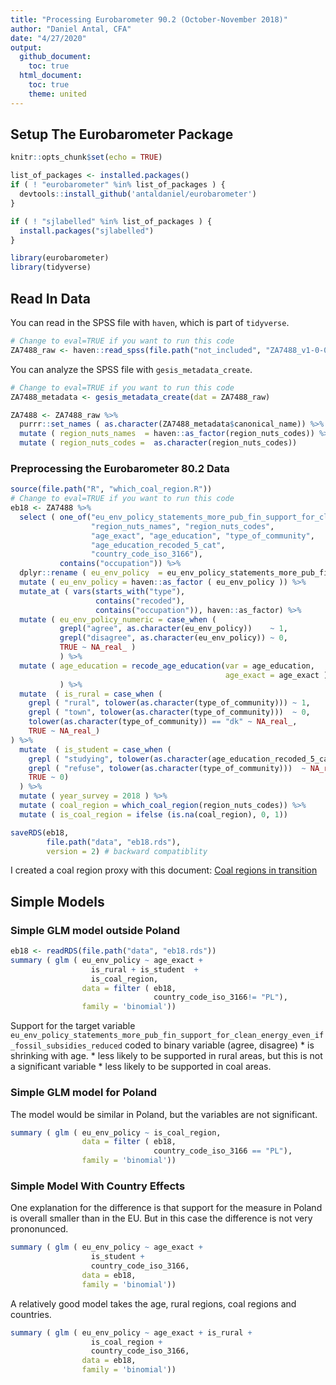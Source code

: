 ```yaml
---
title: "Processing Eurobarometer 90.2 (October-November 2018)"
author: "Daniel Antal, CFA"
date: "4/27/2020"
output: 
  github_document:
    toc: true
  html_document:
    toc: true
    theme: united
---
```


## Setup The Eurobarometer Package

```r
knitr::opts_chunk$set(echo = TRUE)

list_of_packages <- installed.packages()
if ( ! "eurobarometer" %in% list_of_packages ) {
  devtools::install_github('antaldaniel/eurobarometer')
}

if ( ! "sjlabelled" %in% list_of_packages ) {
  install.packages("sjlabelled")
}

library(eurobarometer)
library(tidyverse)
```

## Read In Data 

You can read in the SPSS file with `haven`, which is part of `tidyverse`. 

```r
# Change to eval=TRUE if you want to run this code
ZA7488_raw <- haven::read_spss(file.path("not_included", "ZA7488_v1-0-0.sav"))
```

You can analyze the SPSS file with `gesis_metadata_create`.

```r
# Change to eval=TRUE if you want to run this code
ZA7488_metadata <- gesis_metadata_create(dat = ZA7488_raw)

ZA7488 <- ZA7488_raw %>%
  purrr::set_names ( as.character(ZA7488_metadata$canonical_name)) %>%
  mutate ( region_nuts_names  = haven::as_factor(region_nuts_codes)) %>%
  mutate ( region_nuts_codes =  as.character(region_nuts_codes)) 
```

### Preprocessing the Eurobarometer 80.2 Data

```r
source(file.path("R", "which_coal_region.R"))
# Change to eval=TRUE if you want to run this code
eb18 <- ZA7488 %>%
  select ( one_of("eu_env_policy_statements_more_pub_fin_support_for_clean_energy_even_if_fossil_subsidies_reduced",
                  "region_nuts_names", "region_nuts_codes",
                  "age_exact", "age_education", "type_of_community",
                  "age_education_recoded_5_cat",
                  "country_code_iso_3166"),
           contains("occupation")) %>%
  dplyr::rename ( eu_env_policy  = eu_env_policy_statements_more_pub_fin_support_for_clean_energy_even_if_fossil_subsidies_reduced) %>%
  mutate ( eu_env_policy = haven::as_factor ( eu_env_policy )) %>%
  mutate_at ( vars(starts_with("type"),
                   contains("recoded"),
                   contains("occupation")), haven::as_factor) %>%
  mutate ( eu_env_policy_numeric = case_when (
           grepl("agree", as.character(eu_env_policy))    ~ 1,
           grepl("disagree", as.character(eu_env_policy)) ~ 0,
           TRUE ~ NA_real_ )
           ) %>%
  mutate ( age_education = recode_age_education(var = age_education,
                                                age_exact = age_exact )
           ) %>%
  mutate  ( is_rural = case_when (
    grepl ( "rural", tolower(as.character(type_of_community))) ~ 1,
    grepl ( "town", tolower(as.character(type_of_community)))  ~ 0,
    tolower(as.character(type_of_community)) == "dk" ~ NA_real_,
    TRUE ~ NA_real_)
) %>%
  mutate  ( is_student = case_when (
    grepl ( "studying", tolower(as.character(age_education_recoded_5_cat))) ~ 1,
    grepl ( "refuse", tolower(as.character(type_of_community)))  ~ NA_real_,
    TRUE ~ 0)
  ) %>%
  mutate ( year_survey = 2018 ) %>%
  mutate ( coal_region = which_coal_region(region_nuts_codes)) %>%
  mutate ( is_coal_region = ifelse (is.na(coal_region), 0, 1))

saveRDS(eb18,
        file.path("data", "eb18.rds"), 
        version = 2) # backward compatiblity
```

I created a coal region proxy with this document: [Coal regions in transition](https://ec.europa.eu/energy/topics/oil-gas-and-coal/EU-coal-regions/coal-regions-transition_en)



## Simple Models 

### Simple GLM model outside Poland


```r
eb18 <- readRDS(file.path("data", "eb18.rds"))
summary ( glm ( eu_env_policy ~ age_exact +
                  is_rural + is_student  +
                  is_coal_region,
                data = filter ( eb18,
                                country_code_iso_3166!= "PL"),
                family = 'binomial'))
```

Support for the target variable `eu_env_policy_statements_more_pub_fin_support_for_clean_energy_even_if_fossil_subsidies_reduced` coded to binary variable (agree, disagree)
* is shrinking with age.
* less likely to be supported in rural areas, but this is not a significant variable
* less likely to be supported in coal areas.

### Simple GLM model for Poland

The model would be similar in Poland, but the variables are not significant.

```r
summary ( glm ( eu_env_policy ~ is_coal_region,
                data = filter ( eb18,
                                country_code_iso_3166 == "PL"),
                family = 'binomial'))

```

### Simple Model With Country Effects

One explanation for the difference is that support for the measure in Poland is overall smaller than in the EU. But in this case the difference is not very prononunced.

```r
summary ( glm ( eu_env_policy ~ age_exact +
                  is_student +
                  country_code_iso_3166,
                data = eb18,
                family = 'binomial'))
```

A relatively good model takes the age, rural regions, coal regions and countries.


```r
summary ( glm ( eu_env_policy ~ age_exact + is_rural +
                  is_coal_region + 
                  country_code_iso_3166,
                data = eb18,
                family = 'binomial'))
```